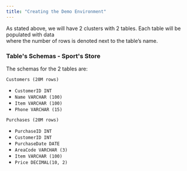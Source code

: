 ```yaml
---
title: "Creating the Demo Environment"
---
```


As stated above, we will have 2 clusters with 2 tables. Each table will be populated with data\
where the number of rows is denoted next to the table’s name.

### **Table's Schemas - Sport's Store**

The schemas for the 2 tables are:

`Customers (20M rows)`

- `CustomerID INT`
- `Name VARCHAR (100)`
- `Item VARCHAR (100)`
- `Phone VARCHAR (15)`

`Purchases (20M rows)`

- `PurchaseID INT`
- `CustomerID INT`
- `PurchaseDate DATE`
- `AreaCode VARCHAR (3)`
- `Item VARCHAR (100)`
- `Price DECIMAL(10, 2)`
